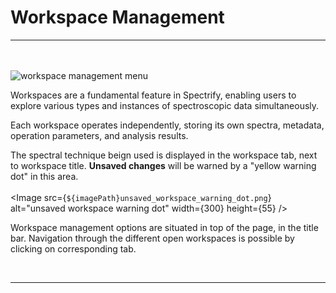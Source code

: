

# Workspace Management
<hr></hr>
<br></br>
<Image src={`${imagePath}workspace_management_menu.png`} alt="workspace management menu" width={750} height={55} />

Workspaces are a fundamental feature in Spectrify, enabling users to explore various types and instances of spectroscopic data simultaneously.

Each workspace operates independently, storing its own spectra, metadata, operation parameters, and analysis results.

The spectral technique beign used is displayed in the workspace tab, next to workspace title. **Unsaved changes** will be warned by a "yellow warning dot" in this area.
<br></br>
<Image src={`${imagePath}unsaved_workspace_warning_dot.png`} alt="unsaved workspace warning dot" width={300} height={55} />

Workspace management options are situated in top of the page, in the title bar. Navigation through the different open workspaces is possible by clicking on corresponding tab.

<br />
<hr />
<br />
<WorkspaceManagementFooterLinks imagePath={imagePath} />
